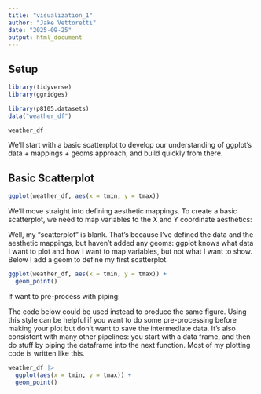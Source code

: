 ```yaml
---
title: "visualization_1"
author: "Jake Vettoretti"
date: "2025-09-25"
output: html_document
---
```


## Setup

```r
library(tidyverse)
library(ggridges)

library(p8105.datasets)
data("weather_df")

weather_df
```

We’ll start with a basic scatterplot to develop our understanding of ggplot’s data + mappings + geoms approach, and build quickly from there.

## Basic Scatterplot

```r
ggplot(weather_df, aes(x = tmin, y = tmax))
```

We’ll move straight into defining aesthetic mappings. To create a basic scatterplot, we need to map variables to the X and Y coordinate aesthetics:

Well, my “scatterplot” is blank. That’s because I’ve defined the data and the aesthetic mappings, but haven’t added any geoms: ggplot knows what data I want to plot and how I want to map variables, but not what I want to show. Below I add a geom to define my first scatterplot.

```r
ggplot(weather_df, aes(x = tmin, y = tmax)) + 
  geom_point()
```

If want to pre-process with piping:

The code below could be used instead to produce the same figure. Using this style can be helpful if you want to do some pre-processing before making your plot but don’t want to save the intermediate data. It’s also consistent with many other pipelines: you start with a data frame, and then do stuff by piping the dataframe into the next function. Most of my plotting code is written like this.

```r
weather_df |>
  ggplot(aes(x = tmin, y = tmax)) + 
  geom_point()
```





